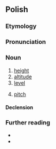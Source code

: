 ==Polish==
{{wp|lang=pl|dab=Wysokość}}

===Etymology===
{{suffix|pl|wysoki|ość}}

===Pronunciation===
{{pl-p|a=Pl-wysokość.ogg}}

===Noun===
{{pl-noun|f}}

# [[height]]
# [[altitude]]
# [[level]]
# {{lb|pl|acoustics}} [[pitch]] {{gl|perceived frequency of a sound}}

====Declension====
{{pl-decl-noun-f}}

===Further reading===
* {{R:pl:WSJP}}
* {{R:pl:PWN}}